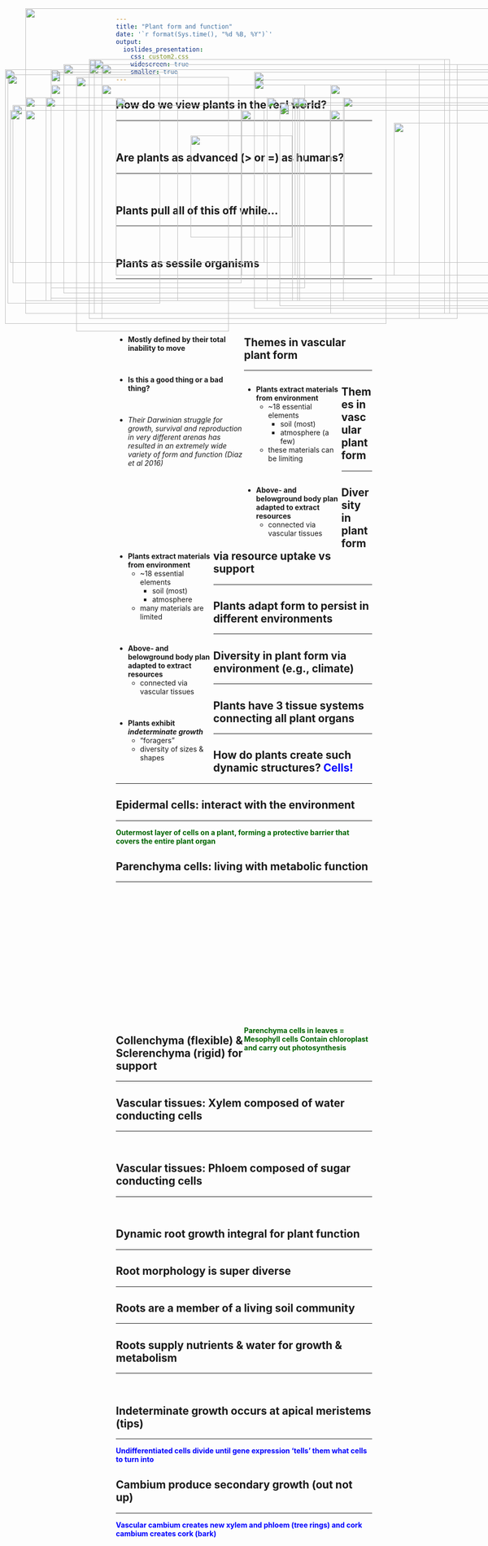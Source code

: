 ```yaml
---
title: "Plant form and function"
date: '`r format(Sys.time(), "%d %B, %Y")`'
output: 
  ioslides_presentation:
    css: custom2.css
    widescreen: true
    smaller: true
---
```


## How do we view plants in the real world?
<hr>
<br/>

<IMG STYLE="position:absolute; TOP:200px; LEFT:100px; WIDTH:500px; HEIGHT:400px" SRC="images/acacia.jpg">

<IMG STYLE="position:absolute; TOP:250px; LEFT:650px; WIDTH:400px; HEIGHT:300px" SRC="images/urban.png">

## Are plants as advanced (> or =) as humans?
<hr>
<br/>

<IMG STYLE="position:absolute; TOP:200px; LEFT:200px; WIDTH:700px; HEIGHT:450px" SRC="images/whatplantsdo.jpg">

## Plants pull all of this off while...
<hr>
<br/>

<IMG STYLE="position:absolute; TOP:225px; LEFT:140x; WIDTH:450px; HEIGHT:350px" SRC="images/baby-groot.jpeg">

<IMG STYLE="position:absolute; TOP:225px; LEFT:580px; WIDTH:450px; HEIGHT:350px" SRC="images/ent_lor.jpg">

## Plants as sessile organisms
<hr>
<br/>
<br/>
<br/>
<br/>

<div style="float: left; width: 50%;">

* **Mostly defined by their total inability to move**

<br/>

* **Is this a good thing or a bad thing?**

<br/>

* *Their Darwinian struggle for growth, survival and reproduction in very different arenas has resulted in an extremely wide variety of form and function (Diaz et al 2016)*

</div>

<IMG STYLE="position:absolute; TOP:225px; LEFT:575px; WIDTH:400px; HEIGHT:400px" SRC="images/plantscool.png">

##

<IMG STYLE="position:absolute; TOP:50px; LEFT:50px; WIDTH:1000px; HEIGHT:600px" SRC="images/biomass2.jpg">

## Themes in vascular plant form
<hr>

<div style="float: left; width: 38%;">

* **Plants extract materials from environment**
    * ~18 essential elements
      * soil (most)
      * atmosphere (a few)
    * these materials can be limiting

<br/> 

* **Above- and belowground body plan adapted to extract resources**
    * connected via vascular tissues

</div>

<IMG STYLE="position:absolute; TOP:190px; LEFT:500px; WIDTH:500px; HEIGHT:450px" SRC="images/plantbody.jpg">

## Themes in vascular plant form
<hr>

<div style="float: left; width: 38%;">

* **Plants extract materials from environment**
    * ~18 essential elements
      * soil (most)
      * atmosphere
    * many materials are limited

<br/> 

* **Above- and belowground body plan adapted to extract resources**
    * connected via vascular tissues
  
<br/> 

* **Plants exhibit _indeterminate growth_**
    * "foragers"
    * diversity of sizes & shapes
  
</div>

<IMG STYLE="position:absolute; TOP:250px; LEFT:475px; WIDTH:600px; HEIGHT:325px" SRC="images/raunkiaer.jpg">

## Diversity in plant form via resource uptake vs support
<hr>

<IMG STYLE="position:absolute; TOP:225px; LEFT:50px; WIDTH:1000px; HEIGHT:400px" SRC="images/areavolume.png">

<!-- ## Diversity in plant form via evolutionary history -->
<!-- <hr> -->
<!-- <span style="color:blue">**Derived traits on the plant phylogeny allowed plants to colonize most land surfaces**</span> -->
<!-- <IMG STYLE="position:absolute; TOP:225px; LEFT:50px; WIDTH:950px; HEIGHT:400px" SRC="images/angioradiation.png"> -->

## Plants adapt form to persist in different environments
<hr>

<IMG STYLE="position:absolute; TOP:240px; LEFT:25px; WIDTH:450px; HEIGHT:350px" SRC="images/forest.jpg">

<IMG STYLE="position:absolute; TOP:225px; LEFT:525px; WIDTH:550px; HEIGHT:400px" SRC="images/spectrum_plantform.jpg">

## Diversity in plant form via environment (e.g., climate)
<hr>

<IMG STYLE="position:absolute; TOP:170px; LEFT:100px; WIDTH:900px; HEIGHT:450px" SRC="images/leafsize.jpg">

## Plants have 3 tissue systems connecting all plant organs
<hr>

<IMG STYLE="position:absolute; TOP:180px; LEFT:15px; WIDTH:300px; HEIGHT:450px" SRC="images/tissues.jpg">

<IMG STYLE="position:absolute; TOP:300px; LEFT:375px; WIDTH:200px; HEIGHT:200px" SRC="images/tissue_structure.jpg">

<IMG STYLE="position:absolute; TOP:200px; LEFT:650px; WIDTH:400px; HEIGHT:450px" SRC="images/organ.jpg">

## How do plants create such dynamic structures? <span style="color:blue">**Cells!**</span>
<hr>

<IMG STYLE="position:absolute; TOP:150px; LEFT:175px; WIDTH:700px; HEIGHT:500px" SRC="images/cell_types.png">

## Epidermal cells: interact with the environment
<hr>
<span style="color:darkgreen">**Outermost layer of cells on a plant, forming a protective barrier that covers the entire plant organ**</span>

<IMG STYLE="position:absolute; TOP:250px; LEFT:20px; WIDTH:500px; HEIGHT:300px" SRC="images/epiderm.jpeg">

<IMG STYLE="position:absolute; TOP:240px; LEFT:550px; WIDTH:500px; HEIGHT:350px" SRC="images/epiderm2.png">

## Parenchyma cells: living with metabolic function
<hr>
<br/>
<br/>
<br/>
<br/>
<br/>
<br/>
<br/>
<br/>
<br/>
<br/>
<br/>
<br/>
<br/>
<br/>
<br/>
<div style="float: right; width: 50%;">

<span style="color:darkgreen">**Parenchyma cells in leaves = Mesophyll cells**</span>
<span style="color:darkgreen">**Contain chloroplast and carry out photosynthesis**</span>

</div>

<IMG STYLE="position:absolute; TOP:160px; LEFT:125px; WIDTH:850px; HEIGHT:450px" SRC="images/parenchyma.jpg">

## Collenchyma (flexible) & Sclerenchyma (rigid) for support
<hr>

<IMG STYLE="position:absolute; TOP:160px; LEFT:200px; WIDTH:700px; HEIGHT:500px" SRC="images/celery.png">

## Vascular tissues: Xylem composed of water conducting cells
<hr>
<br/>

<IMG STYLE="position:absolute; TOP:160px; LEFT:175px; WIDTH:650px; HEIGHT:500px" SRC="images/xylem2.jpg">

## Vascular tissues: Phloem composed of sugar conducting cells
<hr>
<br/>

<IMG STYLE="position:absolute; TOP:160px; LEFT:175px; WIDTH:650px; HEIGHT:500px" SRC="images/phloem2.jpg">

## Dynamic root growth integral for plant function
<hr>

<IMG STYLE="position:absolute; TOP:150px; LEFT:185px; WIDTH:700px; HEIGHT:500px" SRC="images/root_roles.jpg">

## Root morphology is super diverse
<hr>

<IMG STYLE="position:absolute; TOP:170px; LEFT:10px; WIDTH:750px; HEIGHT:500px" SRC="images/rootsystems1.jpg">

<IMG STYLE="position:absolute; TOP:275px; LEFT:775px; WIDTH:300px; HEIGHT:300px" SRC="images/roots.jpg">

## Roots are a member of a living soil community
<hr>

<IMG STYLE="position:absolute; TOP:175px; LEFT:100px; WIDTH:250px; HEIGHT:450px" SRC="images/rootsfungi.jpg">

<IMG STYLE="position:absolute; TOP:175px; LEFT:500px; WIDTH:500px; HEIGHT:450px" SRC="images/plants-fungi3.jpg">

<!-- ## Root exudation: Who's in charge? -->
<!-- <hr> -->

<!-- <IMG STYLE="position:absolute; TOP:225px; LEFT:25px; WIDTH:450px; HEIGHT:400px" SRC="images/exudates.jpg"> -->

<!-- <IMG STYLE="position:absolute; TOP:225px; LEFT:525px; WIDTH:550px; HEIGHT:400px" SRC="images/mycorr.jpg"> -->

## Roots supply nutrients & water for growth & metabolism
<hr>
<br/>

<IMG STYLE="position:absolute; TOP:250px; LEFT:50px; WIDTH:600px; HEIGHT:300px" SRC="images/rootuptake.jpg">

<IMG STYLE="position:absolute; TOP:225px; LEFT:675px; WIDTH:400px; HEIGHT:400px" SRC="images/roottip.png">

## Indeterminate growth occurs at apical meristems (tips)
<hr>
<span style="color:blue">**Undifferentiated cells divide until gene expression 'tells' them what cells to turn into**</span>

<IMG STYLE="position:absolute; TOP:185px; LEFT:150px; WIDTH:300px; HEIGHT:500px" SRC="images/root_growth.jpg">

<IMG STYLE="position:absolute; TOP:235px; LEFT:550px; WIDTH:500px; HEIGHT:400px" SRC="images/meristem.jpg">

## Cambium produce secondary growth (out not up)
<hr>
<span style="color:blue">**Vascular cambium creates new xylem and phloem (tree rings) and cork cambium creates cork (bark)**</span>
<br/>

<IMG STYLE="position:absolute; TOP:225px; LEFT:90px; WIDTH:500px; HEIGHT:400px" SRC="images/vascular_cambium.jpg">

<IMG STYLE="position:absolute; TOP:225px; LEFT:585px; WIDTH:400px; HEIGHT:400px" SRC="images/woodgrowth.jpg">

<!-- ## Annual growth rings -->
<!-- <hr> -->
<!-- <br/> -->
<!-- <br/> -->
<!-- <br/> -->
<!-- <br/> -->

<!-- <IMG STYLE="position:absolute; TOP:200px; LEFT:75px; WIDTH:450px; HEIGHT:450px" SRC="images/growthrings.png"> -->

<!-- <div style="float: right; width: 50%;"> -->

<!-- * **Plants record what happens on the planet** -->

<!-- <br/> -->

<!-- * **Complete cycle of seasons** -->
<!--     * record atmospheric conditions -->

<!-- <br/> -->

<!-- * **Agreement on solar storms on a global scale!** -->
<!--     * Wang et al. 2017. Nature Communications -->

<!--  </div>  -->

<!-- ## Plant form: building the perfect plant... -->
<!-- <hr> -->

<!-- <IMG STYLE="position:absolute; TOP:175px; LEFT:100px; WIDTH:900px; HEIGHT:500px" SRC="images/perfect_plant.png"> -->
 

